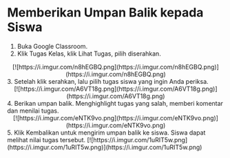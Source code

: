 # Memberikan Umpan Balik kepada Siswa

1. Buka Google Classroom.
2. Klik Tugas Kelas, klik Lihat Tugas, pilih diserahkan.
<div align = "center">
[![https://i.imgur.com/n8hEGBQ.png](https://i.imgur.com/n8hEGBQ.png)](https://i.imgur.com/n8hEGBQ.png)
</div>
3. Setelah klik serahkan, lalu pilih tugas siswa yang ingin Anda periksa.
<div align = "center">
[![https://i.imgur.com/A6VT18g.png](https://i.imgur.com/A6VT18g.png)](https://i.imgur.com/A6VT18g.png)
</div>
4. Berikan umpan balik. Menghighlight tugas yang salah, memberi komentar dan menilai tugas. 
<div align = "center">
[![https://i.imgur.com/eNTK9vo.png](https://i.imgur.com/eNTK9vo.png)](https://i.imgur.com/eNTK9vo.png)
</div>
5. Klik Kembalikan untuk mengirim umpan balik ke siswa. Siswa dapat melihat nilai tugas tersebut.
[![https://i.imgur.com/1uRIT5w.png](https://i.imgur.com/1uRIT5w.png)](https://i.imgur.com/1uRIT5w.png)

